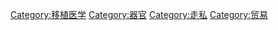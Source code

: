 [[Category:移植医学|Category:移植医学]]
[[Category:器官|Category:器官]]
[[Category:走私|Category:走私]]
[[Category:贸易|Category:贸易]]